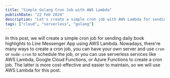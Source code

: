 ```yaml
---
title: "Simple Golang Cron Job with AWS Lambda"
publishDate: "22 Feb 2024"
description: "Let's create a simple cron job with AWS Lambda for sending book highlights"
tags: ["cloud", "serverless", "golang"]
---
```


In this post, we will create a simple cron job for sending daily book highlights to Line Messenger App using AWS Lambda.
Nowadays, there're many ways to create a cron job, you can have your own server and use `cron` or `node-cron` to schedule the job,
or you can use serverless services like AWS Lambda, Google Cloud Functions, or Azure Functions to create a cron job.
The latter is more cost-effective and easier to maintain, so we will use AWS Lambda for this post.
